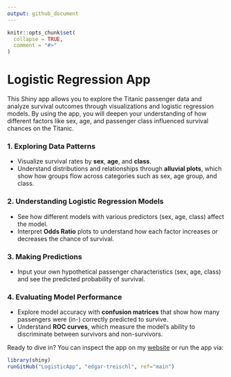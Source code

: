 ```yaml
---
output: github_document
---
```


<!-- README.md is generated from README.Rmd. Please edit that file -->

```r
knitr::opts_chunk$set(
  collapse = TRUE,
  comment = "#>"
)
```

# Logistic Regression App


This Shiny app allows you to explore the Titanic passenger data and analyze survival outcomes through visualizations and logistic regression models. By using the app, you will deepen your understanding of how different factors like sex, age, and passenger class influenced survival chances on the Titanic.


### 1. Exploring Data Patterns  
- Visualize survival rates by **sex**, **age**, and **class**.  
- Understand distributions and relationships through **alluvial plots**, which show how groups flow across categories such as sex, age group, and class.

### 2. Understanding Logistic Regression Models  
- See how different models with various predictors (sex, age, class) affect the model.  
- Interpret **Odds Ratio** plots to understand how each factor increases or decreases the chance of survival.  

### 3. Making Predictions  
- Input your own hypothetical passenger characteristics (sex, age, class) and see the predicted probability of survival.

### 4. Evaluating Model Performance  
- Explore model accuracy with **confusion matrices** that show how many passengers were (in-) correctly predicted to survive.  
- Understand **ROC curves**, which measure the model’s ability to discriminate between survivors and non-survivors.


Ready to dive in? You can inspect the app on my [website](http://edgar-treischl.de/projects) or run the app via:

```r
library(shiny)
runGitHub("LogisticApp", "edgar-treischl", ref="main")
```
 

 